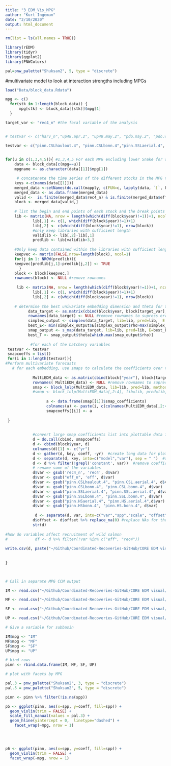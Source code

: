 ```yaml
---
title: "3_EDM_Vis_MPG"
author: "Kurt Ingeman"
date: "2/10/2020"
output: html_document
---
```




```r
rm(list = ls(all.names = TRUE)) 

library(rEDM)
library(tidyr)
library(ggplot2)
library(PNWColors)

pal=pnw_palette("Shuksan2", 5, type = "discrete")
```


#multivariate model to look at interaction strengths including MPGs

```R

load("Data/block_data.Rdata")  

mpg <- c() 
  for(stk in 1:length(block_data)) { 
      mpg[stk] <- block_data[[stk]]$mpg[1]
  } 

target_var <- "rec4_n" #the focal variable of the analysis


# testvar <- c("harv_n","up48.apr.2", "up48.may.2", "pdo.may.2", "pdo.win.2", "up48.oct.2", "up48.nov.2", "npgo.yr.2", "hatch.spring.2", "pinn.CSLmales.4", "pinn.CSLbonn.4","pinn.SSLaerial.4", "SRKW.Lpod.4", "SRKW.JKLpods.5", "flow.gageht.4")

testvar <- c("pinn.CSLhaulout.4", "pinn.CSLbonn.4","pinn.SSLaerial.4", "pinn.SSLbonn.4", "pinn.HSaerial.4", "pinn.HSbonn.4")

  
for(u in c(1,3,4,5)){ #1,3,4,5 For each MPG excluding lower Snake for which there is only one stock
    data <- block_data[c(mpg==u)]
    mpgname <- as.character(data[[1]]$mpg[1])

     # concatenate the time series of the different stocks in the MPG together
    keys <-c(names(data[[1]]))
    merged_data <-setNames(do.call(mapply, c(FUN=c, lapply(data, `[`, keys))), keys)
    merged_data <- as.data.frame(merged_data)
    valid <-  is.finite(merged_data$rec4_n) & is.finite(merged_data$eff_n) 
    block <- merged_data[valid,]  
    
    # list the begin and end points of each stock and the break points within stocks
    lib <- matrix(NA, nrow = length(which(diff(block$year)!=1))+1, ncol = 2)
            lib[,1] <- c(1, which(diff(block$year)!=1)+1)
            lib[,2] <- c(which(diff(block$year)!=1), nrow(block))
            #only keep libraries with sufficient length
            validlib <- lib[,2]-lib[,1]
            predlib <- lib[validlib>3,]
    
    #Only keep data contained within the libraries with sufficient length
    keepvec <- matrix(FALSE,nrow=length(block), ncol=1)
    for(j in 1: NROW(predlib)){
    keepvec[predlib[j,1]:predlib[j,2]] <- TRUE
      }
    block <- block[keepvec,]
    rownames(block) <- NULL #remove rownames
     
     lib <- matrix(NA, nrow = length(which(diff(block$year)!=1))+1, ncol = 2)
            lib[,1] <- c(1, which(diff(block$year)!=1)+1)
            lib[,2] <- c(which(diff(block$year)!=1), nrow(block))
            
    # determine the best univariate embedding dimension and theta for the target variable (total recruitment)        
          data_target <- as.matrix(cbind(block$year, block[target_var], block$eff_n))
          rownames(data_target) <- NULL #remove rownames to supress error in CCM: NAs introduced by coersion
          simplex_output <- simplex(data_target, lib=lib, pred=lib,  E = 1:8, silent = TRUE)
          best_E<- min(simplex_output$E[simplex_output$rho>max(simplex_output$rho)-sd(simplex_output$rho)]) #choose the smallest E whose rho is within 1 stdv of the maximum rho)
          smap_output <- s_map(data_target, lib=lib, pred=lib, E=best_E) 
          best_T <- smap_output$theta[which.max(smap_output$rho)] 
  
           #for each of the hatchery variables  
 testvar <- testvar
 smapcoeffs = list()
 for(i in 1:length(testvar)){          
#Perform multivariate forecasts
   # for each embedding, use smaps to calculate the coefficients over time
         
            MultiEDM_data <- as.matrix(cbind(block["year"], block[target_var], block["eff_n"], block[testvar[i]]))
            rownames( MultiEDM_data) <- NULL #remove rownames to supress error in CCM: NAs introduced by coersion
            smap <- block_lnlp(MultiEDM_data, lib=lib, pred=lib, method = c("s-map"), columns = c(target_var, "eff_n", testvar[i]), theta = best_T, first_column_time = TRUE, save_smap_coefficients = TRUE)
            #smap <- block_lnlp(MultiEDM_data[,2:4], lib=lib, pred=lib, method = c("s-map"), columns = c(target_var, "eff_n", testvar[i]), theta = best_T, first_column_time = FALSE, save_smap_coefficients = TRUE)
           
                  a <- data.frame(smap[[1]]$smap_coefficients)
                  colnames(a) <- paste(i, c(colnames(MultiEDM_data[,2:4]),"constant"))
                  smapcoeffs[[i]] <- a
                   
 }
 
 
            #convert large smap coefficients list into plottable data frame
            d = do.call(cbind, smapcoeffs)  
            d <- cbind(block$year, d)
            colnames(d)[1] <- c("yr")
            d <- gather(d, key, coeff, -yr)  #create long data for plotting
            d <- separate(d, key, into=c("model","var"), sep = " ")  #add columns for model number, variable
            d <- d %>% filter(!grepl('constant', var))  #remove coefficients for constants
            # rename some of the variables
            d$var <- gsub('rec4_n', 'rec4', d$var) 
            d$var <- gsub("eff_n", 'eff', d$var)
            d$var <- gsub("pinn.CSLhaulout.4", "pinn.CSL.aerial.4", d$var)
            d$var <- gsub("pinn.CSLbonn.4", "pinn.CSL.bonn.4", d$var)
            d$var <- gsub("pinn.SSLaerial.4", "pinn.SSL.aerial.4", d$var)
            d$var <- gsub("pinn.SSLbonn.4", "pinn.SSL.bonn.4", d$var)
            d$var <- gsub("pinn.HSaerial.4", "pinn.HS.aerial.4",d$var)
            d$var <- gsub("pinn.HSbonn.4", "pinn.HS.bonn.4", d$var)
            
             d <- separate(d, var, into=c("var","spp","scale", "offset"), extra = "merge", sep = "\\.")  
            d$offset <- d$offset %>% replace_na(0) #replace NAs for the target variable and offset values
            str(d)
 
#how do variables affect recruitment of wild salmon 
#            df <- d %>% filter(!var %in% c("eff", "rec4"))
            
write.csv(d, paste("~/Github/Coordinated-Recoveries-GitHub/CORE EDM visual/Data/IS_pinn_in_", mpgname, "MPG.csv", sep = ""))
            
            
}
 



```


```r

# Call in separate MPG CCM output 

IM <- read.csv("~/Github/Coordinated-Recoveries-GitHub/CORE EDM visual/Data/IS_pinn_inImnahaMPG.csv")

MF <- read.csv("~/Github/Coordinated-Recoveries-GitHub/CORE EDM visual/Data/IS_pinn_inMiddle Fork SalmonMPG.csv")

SF <- read.csv("~/Github/Coordinated-Recoveries-GitHub/CORE EDM visual/Data/IS_pinn_inSouth Fork SalmonMPG.csv")

UP <- read.csv("~/Github/Coordinated-Recoveries-GitHub/CORE EDM visual/Data/IS_pinn_inUpper SalmonMPG.csv")

# Give a variable for subbasin

IM$mpg <- "IM"
MF$mpg <- "MF"
SF$mpg <- "SF"
UP$mpg <- "UP"

# bind rows
pinn <- rbind.data.frame(IM, MF, SF, UP)

```


```r

# plot with facets by MPG

pal.3 = pnw_palette("Shuksan2", 3, type = "discrete")
pal.5 = pnw_palette("Shuksan2", 5, type = "discrete")

pinn <- pinn %>% filter(!is.na(spp)) 

p5 <- ggplot(pinn, aes(x=spp, y=coeff, fill=spp)) + 
  geom_violin(trim = FALSE) +
  scale_fill_manual(values = pal.3) +
  geom_hline(yintercept = 0,  linetype="dashed") +
    facet_wrap(~mpg, nrow = 1)
  
  


p6 <- ggplot(pinn, aes(x=spp, y=coeff, fill=spp)) + 
  geom_violin(trim = FALSE) +
  facet_wrap(~mpg, nrow = 1) 


```

